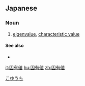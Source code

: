 ==Japanese==
{{ja-kanjitab|固|有|値}}

===Noun===
{{ja-noun|こゆうち}}

# {{lb|ja|linear algebra}} [[eigenvalue]], [[characteristic value]]

====See also====
* {{l|ja|固有ベクトル}}

[[Category:ja:Linear algebra|こゆうち]]

[[it:固有値]]
[[hu:固有値]]
[[zh:固有値]]